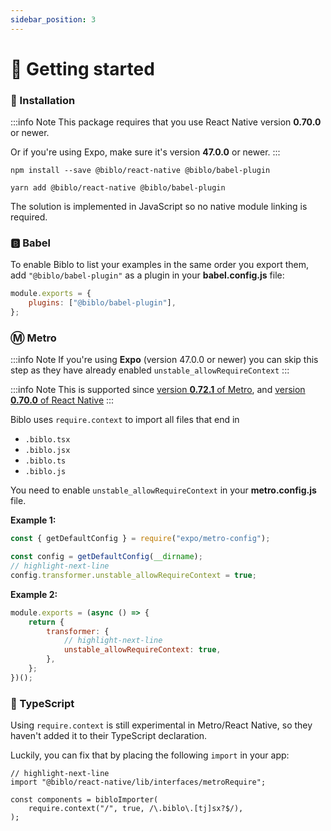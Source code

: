 ```yaml
---
sidebar_position: 3
---
```



# 🚀 Getting started

### 💾 Installation

:::info Note
This package requires that you use React Native version **0.70.0** or newer.

Or if you're using Expo, make sure it's version **47.0.0** or newer.
:::

<Tabs>
<TabItem value="npm" label="📦 npm" default>

```shell
npm install --save @biblo/react-native @biblo/babel-plugin
```

</TabItem>
<TabItem value="yarn" label="🧶 Yarn">

```shell
yarn add @biblo/react-native @biblo/babel-plugin
```

</TabItem>
</Tabs>

The solution is implemented in JavaScript so no native module linking is required.

### 🅱️ Babel

To enable Biblo to list your examples in the same order you export them, add `"@biblo/babel-plugin"` as a plugin in your **babel.config.js** file:

```js title="babel.config.js"
module.exports = {
    plugins: ["@biblo/babel-plugin"],
};
```

### Ⓜ️ Metro

:::info Note
If you're using **Expo** (version 47.0.0 or newer) you can skip this step as they have already enabled `unstable_allowRequireContext`
:::

:::info Note
This is supported since [version **0.72.1** of Metro](https://github.com/facebook/metro/releases/tag/v0.72.1), and [version **0.70.0** of React Native](https://github.com/facebook/react-native/blob/main/CHANGELOG.md#0700)
:::

Biblo uses `require.context` to import all files that end in
- `.biblo.tsx`
- `.biblo.jsx`
- `.biblo.ts`
- `.biblo.js`

You need to enable `unstable_allowRequireContext` in your **metro.config.js** file.

**Example 1:**

```js title="metro.config.js"
const { getDefaultConfig } = require("expo/metro-config");

const config = getDefaultConfig(__dirname);
// highlight-next-line
config.transformer.unstable_allowRequireContext = true;
```

**Example 2:**

```js title="metro.config.js"
module.exports = (async () => {
    return {
        transformer: {
            // highlight-next-line
            unstable_allowRequireContext: true,
        },
    };
})();
```

### 🎯 TypeScript

Using `require.context` is still experimental in Metro/React Native, so they haven't added it to their TypeScript declaration.

Luckily, you can fix that by placing the following `import` in your app:

```tsx
// highlight-next-line
import "@biblo/react-native/lib/interfaces/metroRequire";

const components = bibloImporter(
    require.context("/", true, /\.biblo\.[tj]sx?$/),
);
```
